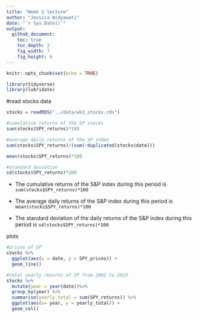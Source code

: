 ```yaml
---
title: "Week 2 lecture"
author: "Jessica Widyawati"
date: "`r Sys.Date()`"
output: 
  github_document:
    toc: true
    toc_depth: 2
    fig_width: 7
    fig_height: 6
---
```


```r
knitr::opts_chunk$set(echo = TRUE)
```

```r
library(tidyverse)
library(lubridate)
```

#read stocks data
```r
stocks = readRDS("../data/wk2_stocks.rds")

```

```r
#cumulative returns of the SP stocks
sum(stocks$SPY_returns)*100

#average daily returns of the SP index
sum(stocks$SPY_returns)/(sum(!duplicated(stocks$date)))

mean(stocks$SPY_returns)*100

#standard deviation
sd(stocks$SPY_returns)*100

```
+ The cumulative returns of the S&P index during this period is `sum(stocks$SPY_returns)*100`

+ The average daily returns of the S&P index during this period is `mean(stocks$SPY_returns)*100`

+ The standard deviation of the daily returns of the S&P index during this period is `sd(stocks$SPY_returns)*100`

plots
```r
#prices of SP
stocks %>% 
  ggplot(aes(x = date, y = SPY_prices)) +
  geom_line()

#total yearly returns of SP from 2001 to 2023
stocks %>% 
  mutate(year = year(date))%>%
  group_by(year) %>%
  summarise(yearly_total = sum(SPY_returns)) %>%
  ggplot(aes(x= year, y = yearly_total)) +
  geom_col()
```